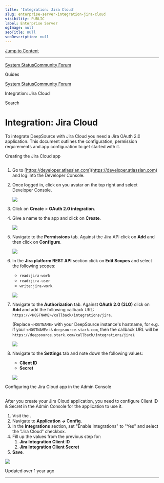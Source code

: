 ```yaml
---
title: 'Integration: Jira Cloud'
slug: enterprise-server-integration-jira-cloud
visibility: PUBLIC
label: Enterprise Server
ogImage: null
seoTitle: null
seoDescription: null
---
```

[Jump to Content](#content)

* * *

[System Status](https://deepsourcestatus.com/)[Community Forum](https://discuss.deepsource.com/)

Guides

[System Status](https://deepsourcestatus.com/)[Community Forum](https://discuss.deepsource.com/)

Integration: Jira Cloud

Search

Integration: Jira Cloud
=======================

To integrate DeepSource with Jira Cloud you need a Jira OAuth 2.0 application. This document outlines the configuration, permission requirements and app configuration to get started with it.

Creating the Jira Cloud app

[](#creating-the-jira-cloud-app)
---------------------------------------------------------------

1.  Go to [https://developer.atlassian.com](https://developer.atlassian.com) and log into the Developer Console.
    
2.  Once logged in, click on you avatar on the top right and select Developer Console.
    
    ![](https://files.readme.io/e2fb252-small-developer-console-home.png)
    
3.  Click on **Create** > **OAuth 2.0 integration**.
    
4.  Give a name to the app and click on **Create**.
    
    ![](https://files.readme.io/8bbfc1f-small-create-app.png)
    
5.  Navigate to the **Permissions** tab. Against the Jira API click on **Add** and then click on **Configure**.
    
    ![](https://files.readme.io/251a956-small-permissions.png)
    
6.  In the **Jira platform REST API** section click on **Edit Scopes** and select the following scopes:
    
    *   `read:jira-work`
    *   `read:jira-user`
    *   `write:jira-work`
    
    ![](https://files.readme.io/3f6ba7d-small-scopes.png)
    
7.  Navigate to the **Authorization** tab. Against **OAuth 2.0 (3LO)** click on **Add** and add the following callback URL: `https://<HOSTNAME>/callback/integrations/jira`.
    
    (Replace `<HOSTNAME>` with your DeepSource instance's hostname, for e.g. if your `<HOSTNAME>` is `deepsource.stark.com`, then the callback URL will be `https://deepsource.stark.com/callback/integrations/jira`).
    
    ![](https://files.readme.io/bbe5ac4-small-authorization.png)
    
8.  Navigate to the **Settings** tab and note down the following values:
    
    *   **Client ID**
    *   **Secret**
    
    ![](https://files.readme.io/cb82cbd-small-settings.png)
    

Configuring the Jira Cloud app in the Admin Console

[](#configuring-the-jira-cloud-app-in-the-admin-console)
---------------------------------------------------------------------------------------------------------------

After you create your Jira Cloud application, you need to configure Client ID & Secret in the Admin Console for the application to use it.

1.  Visit the .
2.  Navigate to **Application -> Config**.
3.  In the **Integrations** section, set "Enable Integrations" to "Yes" and select the "Jira Cloud" checkbox.
4.  Fill up the values from the previous step for:
    1.  **Jira Integration Client ID**
    2.  **Jira Integration Client Secret**
5.  **Save**.

![](https://files.readme.io/de7e62c-small-jira-admin-console.png)

Updated over 1 year ago

* * *

